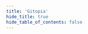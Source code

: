 ```yaml
---
title: 'Gitopia'
hide_title: true
hide_table_of_contents: false
---
```




<ChainLayout>
  <ChainHero
    name="Gitopia"
    iconUrl="img/"
    bgColor=""
    scope="mainnet"
    chainId="gitopia"
    nodeVersion="v5.1.0"
    token=""
    stakeUrl=""
    restakeUrl=""
    websiteUrl="https://gitopia.com/"
    githubUrl="https://github.com/gitopia"
    xUrl="https://twitter.com/gitopiaDAO"
    discordUrl="https://discord.com/invite/aqsKW3hUHD"
  />

  <ProductLinks explorerUrl="" appUrl="" appImageUrl="img/products/"/>

  <ToolsGrid chainName="gitopia"/>

</ChainLayout>

